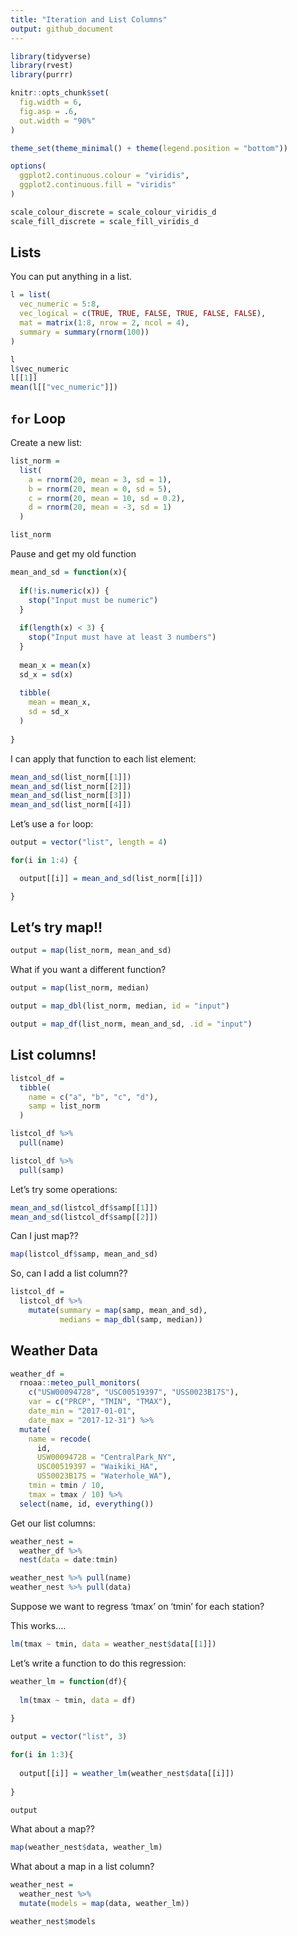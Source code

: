 ```yaml
---
title: "Iteration and List Columns"
output: github_document
---
```


```r
library(tidyverse)
library(rvest)
library(purrr)

knitr::opts_chunk$set(
  fig.width = 6,
  fig.asp = .6,
  out.width = "90%"
)

theme_set(theme_minimal() + theme(legend.position = "bottom"))

options(
  ggplot2.continuous.colour = "viridis",
  ggplot2.continuous.fill = "viridis"
)

scale_colour_discrete = scale_colour_viridis_d
scale_fill_discrete = scale_fill_viridis_d
```

## Lists

You can put anything in a list.

```r
l = list(
  vec_numeric = 5:8, 
  vec_logical = c(TRUE, TRUE, FALSE, TRUE, FALSE, FALSE), 
  mat = matrix(1:8, nrow = 2, ncol = 4), 
  summary = summary(rnorm(100))
)
```

```r
l
l$vec_numeric
l[[1]]
mean(l[["vec_numeric"]])
```

## `for` Loop

Create a new list:

```r
list_norm = 
  list(
    a = rnorm(20, mean = 3, sd = 1), 
    b = rnorm(20, mean = 0, sd = 5), 
    c = rnorm(20, mean = 10, sd = 0.2), 
    d = rnorm(20, mean = -3, sd = 1)
  )
```

```r
list_norm
```

Pause and get my old function

```r
mean_and_sd = function(x){
  
  if(!is.numeric(x)) {
    stop("Input must be numeric")
  }
  
  if(length(x) < 3) {
    stop("Input must have at least 3 numbers")
  }
  
  mean_x = mean(x)
  sd_x = sd(x)
  
  tibble(
    mean = mean_x,
    sd = sd_x
  )
  
}
```

I can apply that function to each list element:

```r
mean_and_sd(list_norm[[1]])
mean_and_sd(list_norm[[2]])
mean_and_sd(list_norm[[3]])
mean_and_sd(list_norm[[4]])
```

Let's use a `for` loop:

```r
output = vector("list", length = 4)

for(i in 1:4) {

  output[[i]] = mean_and_sd(list_norm[[i]])

}
```

## Let's try map!!

```r
output = map(list_norm, mean_and_sd)
```

What if you want a different function?

```r
output = map(list_norm, median)
```

```r
output = map_dbl(list_norm, median, id = "input")
```

```r
output = map_df(list_norm, mean_and_sd, .id = "input")
```

## List columns!

```r
listcol_df = 
  tibble(
    name = c("a", "b", "c", "d"),
    samp = list_norm
  )
```

```r
listcol_df %>% 
  pull(name)

listcol_df %>% 
  pull(samp)
```

Let's try some operations:

```r
mean_and_sd(listcol_df$samp[[1]])
mean_and_sd(listcol_df$samp[[2]])
```

Can I just map??

```r
map(listcol_df$samp, mean_and_sd)
```

So, can I add a list column??

```r
listcol_df = 
  listcol_df %>% 
    mutate(summary = map(samp, mean_and_sd),
           medians = map_dbl(samp, median))
```

## Weather Data

```r
weather_df = 
  rnoaa::meteo_pull_monitors(
    c("USW00094728", "USC00519397", "USS0023B17S"),
    var = c("PRCP", "TMIN", "TMAX"), 
    date_min = "2017-01-01",
    date_max = "2017-12-31") %>%
  mutate(
    name = recode(
      id, 
      USW00094728 = "CentralPark_NY", 
      USC00519397 = "Waikiki_HA",
      USS0023B17S = "Waterhole_WA"),
    tmin = tmin / 10,
    tmax = tmax / 10) %>%
  select(name, id, everything())
```

Get our list columns:

```r
weather_nest = 
  weather_df %>% 
  nest(data = date:tmin)
```

```r
weather_nest %>% pull(name)
weather_nest %>% pull(data)
```

Suppose we want to regress 'tmax' on 'tmin' for each station?

This works....

```r
lm(tmax ~ tmin, data = weather_nest$data[[1]])
```

Let's write a function to do this regression:

```r
weather_lm = function(df){
  
  lm(tmax ~ tmin, data = df)
  
}

output = vector("list", 3)

for(i in 1:3){
  
  output[[i]] = weather_lm(weather_nest$data[[i]])
  
}

output
```

What about a map??

```r
map(weather_nest$data, weather_lm)
```

What about a map in a list column?

```r
weather_nest = 
  weather_nest %>% 
  mutate(models = map(data, weather_lm))

weather_nest$models
```

